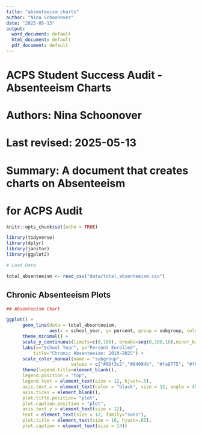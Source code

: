 ```yaml
---
title: "absenteeism_charts"
author: "Nina Schoonover"
date: "2025-05-13"
output:
  word_document: default
  html_document: default
  pdf_document: default
---
```


###############################################################
# ACPS Student Success Audit - Absenteeism Charts       
# Authors: Nina Schoonover     
# Last revised: 2025-05-13
# Summary: A document that creates charts on Absenteeism
#          for ACPS Audit


```r
knitr::opts_chunk$set(echo = TRUE)

library(tidyverse)
library(dplyr)
library(janitor)
library(ggplot2)

# Load Data

total_absenteeism <- read_csv("data/total_absenteeism.csv")


```


## Chronic Absenteeism Plots

```r
## Absenteeism Chart

ggplot() +
      geom_line(data = total_absenteeism,
                aes(x = school_year, y= percent, group = subgroup, color = subgroup)) +
      theme_minimal() +
      scale_y_continuous(limits=c(0,100), breaks=seq(0,100,10),minor_breaks=seq(0,100,5)) +
      labs(x="School Year", y="Percent Enrolled", 
          title="Chronic Absenteeism: 2010-2025") +
      scale_color_manual(name = "subgroup",
                        values = c("#90f3c2","#04994b", "#fa8775", "#f8be3d", "#0c9ed9", "#9d02d7", "#ff23bc"))  + 
      theme(legend.title=element_blank(), 
      legend.position = "top", 
      legend.text = element_text(size = 12, hjust=.5), 
      axis.text.x = element_text(color = "black", size = 12, angle = 45, hjust = 1), 
      axis.ticks = element_blank(), 
      plot.title.position= "plot", 
      plot.caption.position = "plot", 
      axis.text.y = element_text(size = 12), 
      text = element_text(size = 12, family="sans"), 
      plot.title = element_text(size = 16, hjust=.65), 
      plot.caption = element_text(size = 14)) 


```


